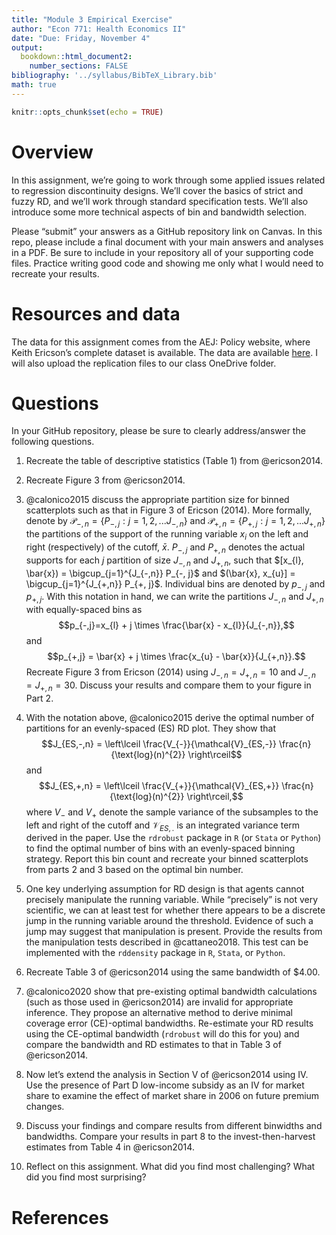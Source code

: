 ```yaml
---
title: "Module 3 Empirical Exercise"
author: "Econ 771: Health Economics II"
date: "Due: Friday, November 4"
output: 
  bookdown::html_document2:
    number_sections: FALSE
bibliography: '../syllabus/BibTeX_Library.bib'
math: true    
---
```


```r
knitr::opts_chunk$set(echo = TRUE)
```

# Overview
In this assignment, we're going to work through some applied issues related to regression discontinuity designs. We'll cover the basics of strict and fuzzy RD, and we'll work through standard specification tests. We'll also introduce some more technical aspects of bin and bandwidth selection.

Please "submit" your answers as a GitHub repository link on Canvas. In this repo, please include a final document with your main answers and analyses in a PDF. Be sure to include in your repository all of your supporting code files. Practice writing good code and showing me only what I would need to recreate your results.


# Resources and data
The data for this assignment comes from the AEJ: Policy website, where Keith Ericson's complete dataset is available. The data are available [here](https://www.aeaweb.org/articles?id=10.1257/pol.6.1.38). I will also upload the replication files to our class OneDrive folder.

# Questions
In your GitHub repository, please be sure to clearly address/answer the following questions.

1. Recreate the table of descriptive statistics (Table 1) from @ericson2014.

2. Recreate Figure 3 from @ericson2014. 

3. @calonico2015 discuss the appropriate partition size for binned scatterplots such as that in Figure 3 of Ericson (2014). More formally, denote by $\mathcal{P}_{-,n} = \{ P_{-,j} : j=1, 2, ... J_{-, n} \}$ and $\mathcal{P}_{+,n} = \{ P_{+,j} : j=1, 2, ... J_{+, n} \}$ the partitions of the support of the running variable $x_{i}$ on the left and right (respectively) of the cutoff, $\bar{x}$. $P_{-, j}$ and $P_{+, n}$ denotes the actual supports for each $j$ partition of size $J_{-,n}$ and $J_{+,n}$, such that $[x_{l}, \bar{x}) = \bigcup_{j=1}^{J_{-,n}} P_{-, j}$ and $(\bar{x}, x_{u}] = \bigcup_{j=1}^{J_{+,n}} P_{+, j}$. Individual bins are denoted by $p_{-,j}$ and $p_{+,j}$. With this notation in hand, we can write the partitions $J_{-,n}$ and $J_{+,n}$ with equally-spaced bins as $$p_{-,j}=x_{l} + j \times \frac{\bar{x} - x_{l}}{J_{-,n}},$$ and $$p_{+,j} = \bar{x} + j \times \frac{x_{u} - \bar{x}}{J_{+,n}}.$$ Recreate Figure 3 from Ericson (2014) using $J_{-,n}=J_{+,n}=10$ and $J_{-,n}=J_{+,n}=30$. Discuss your results and compare them to your figure in Part 2.

4. With the notation above, @calonico2015 derive the optimal number of partitions for an evenly-spaced (ES) RD plot. They show that $$J_{ES,-,n} = \left\lceil \frac{V_{-}}{\mathcal{V}_{ES,-}} \frac{n}{\text{log}(n)^{2}} \right\rceil$$ and $$J_{ES,+,n} = \left\lceil \frac{V_{+}}{\mathcal{V}_{ES,+}} \frac{n}{\text{log}(n)^{2}} \right\rceil,$$ where $V_{-}$ and $V_{+}$ denote the sample variance of the subsamples to the left and right of the cutoff and $\mathcal{V}_{ES,.}$ is an integrated variance term derived in the paper. Use the `rdrobust` package in `R` (or `Stata` or `Python`) to find the optimal number of bins with an evenly-spaced binning strategy. Report this bin count and recreate your binned scatterplots from parts 2 and 3 based on the optimal bin number.

5. One key underlying assumption for RD design is that agents cannot precisely manipulate the running variable. While "precisely" is not very scientific, we can at least test for whether there appears to be a discrete jump in the running variable around the threshold. Evidence of such a jump may suggest that manipulation is present. Provide the results from the manipulation tests described in @cattaneo2018. This test can be implemented with the `rddensity` package in `R`, `Stata`, or `Python`.

6. Recreate Table 3 of @ericson2014 using the same bandwidth of $4.00.

7. @calonico2020 show that pre-existing optimal bandwidth calculations (such as those used in @ericson2014) are invalid for appropriate inference. They propose an alternative method to derive minimal coverage error (CE)-optimal bandwidths. Re-estimate your RD results using the CE-optimal bandwidth (`rdrobust` will do this for you) and compare the bandwidth and RD estimates to that in Table 3 of @ericson2014.

8. Now let's extend the analysis in Section V of @ericson2014 using IV. Use the presence of Part D low-income subsidy as an IV for market share to examine the effect of market share in 2006 on future premium changes. 

9. Discuss your findings and compare results from different binwidths and bandwidths. Compare your results in part 8 to the invest-then-harvest estimates from Table 4 in @ericson2014.

10. Reflect on this assignment. What did you find most challenging? What did you find most surprising? 


# References
